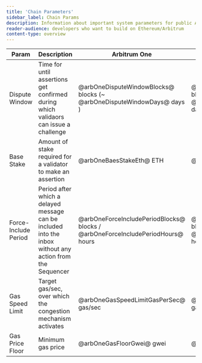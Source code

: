 ```yaml
---
title: 'Chain Parameters'
sidebar_label: Chain Params
description: Information about important system parameters for public Arbitrum chains
reader-audience: developers who want to build on Ethereum/Arbitrum
content-type: overview
---
```


| Param                | Description                                                                                               | Arbitrum One                                                                    | Nova                                                                        | Arb Goerli                                                                      | Arb Sepolia                                                                       |
| -------------------- | --------------------------------------------------------------------------------------------------------- | ------------------------------------------------------------------------------- | --------------------------------------------------------------------------- | ------------------------------------------------------------------------------- | --------------------------------------------------------------------------------- |
| Dispute Window       | Time for until assertions get confirmed during which validaors can issue a challenge                      | @arbOneDisputeWindowBlocks@ blocks (~ @arbOneDisputeWindowDays@ days )          | @novaDisputeWindowBlocks@ blocks (~ @novaDisputeWindowDays@ days)           | @goerliDisputeWindowBlocks@ blocks (~ @goerliDisputeWindowMinutes@ minutes)     | @sepoliaDisputeWindowBlocks@ blocks (~ @sepoliaDisputeWindowMinutes@ minutes)     |
| Base Stake           | Amount of stake required for a validator to make an assertion                                             | @arbOneBaesStakeEth@ ETH                                                        | @novaBaesStakeEth@ ETH                                                      | @goerliBaesStakeEth@ Goerli ETH                                                 | @sepoliaBaesStakeEth@ Sepolia ETH                                                 |
| Force-Include Period | Period after which a delayed message can be included into the inbox without any action from the Sequencer | @arbOneForceIncludePeriodBlocks@ blocks / @arbOneForceIncludePeriodHours@ hours | @novaForceIncludePeriodBlocks@ blocks / @novaForceIncludePeriodHours@ hours | @goerliForceIncludePeriodBlocks@ blocks / @goerliForceIncludePeriodHours@ hours | @sepoliaForceIncludePeriodBlocks@ blocks / @sepoliaForceIncludePeriodHours@ hours |
| Gas Speed Limit      | Target gas/sec, over which the congestion mechanism activates                                             | @arbOneGasSpeedLimitGasPerSec@ gas/sec                                          | @novaGasSpeedLimitGasPerSec@ gas/sec                                        | @goerliGasSpeedLimitGasPerSec@ gas/sec                                          | @sepoliaGasSpeedLimitGasPerSec@ gas/sec                                           |
| Gas Price Floor      | Minimum gas price                                                                                         | @arbOneGasFloorGwei@ gwei                                                       | @novaGasFloorGwei@ gwei                                                     | @goerliGasFloorGwei@ gwei                                                       | @sepoliaGasFloorGwei@ gwei                                                        |
